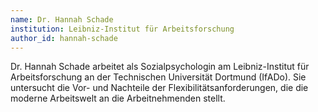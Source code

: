 ---
name: Dr. Hannah Schade
institution: Leibniz-Institut für Arbeitsforschung
author_id: hannah-schade
---

Dr. Hannah Schade arbeitet als Sozialpsychologin am Leibniz-Institut für Arbeitsforschung an der Technischen Universität Dortmund (IfADo). Sie untersucht die Vor- und Nachteile der Flexibilitätsanforderungen, die die moderne Arbeitswelt an die Arbeitnehmenden stellt.
